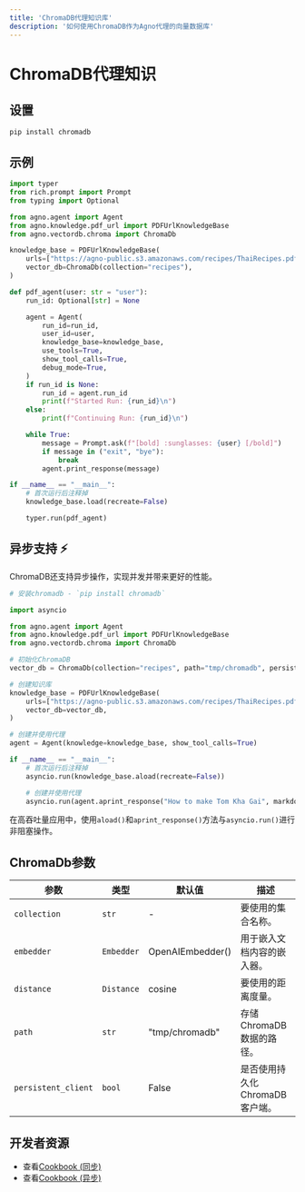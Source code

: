 ```yaml
---
title: 'ChromaDB代理知识库'
description: '如何使用ChromaDB作为Agno代理的向量数据库'
---
```


# ChromaDB代理知识

## 设置

```bash
pip install chromadb
```

## 示例

```python
import typer
from rich.prompt import Prompt
from typing import Optional

from agno.agent import Agent
from agno.knowledge.pdf_url import PDFUrlKnowledgeBase
from agno.vectordb.chroma import ChromaDb

knowledge_base = PDFUrlKnowledgeBase(
    urls=["https://agno-public.s3.amazonaws.com/recipes/ThaiRecipes.pdf"],
    vector_db=ChromaDb(collection="recipes"),
)

def pdf_agent(user: str = "user"):
    run_id: Optional[str] = None

    agent = Agent(
        run_id=run_id,
        user_id=user,
        knowledge_base=knowledge_base,
        use_tools=True,
        show_tool_calls=True,
        debug_mode=True,
    )
    if run_id is None:
        run_id = agent.run_id
        print(f"Started Run: {run_id}\n")
    else:
        print(f"Continuing Run: {run_id}\n")

    while True:
        message = Prompt.ask(f"[bold] :sunglasses: {user} [/bold]")
        if message in ("exit", "bye"):
            break
        agent.print_response(message)

if __name__ == "__main__":
    # 首次运行后注释掉
    knowledge_base.load(recreate=False)

    typer.run(pdf_agent)
```

## 异步支持 ⚡

ChromaDB还支持异步操作，实现并发并带来更好的性能。

```python
# 安装chromadb - `pip install chromadb`

import asyncio

from agno.agent import Agent
from agno.knowledge.pdf_url import PDFUrlKnowledgeBase
from agno.vectordb.chroma import ChromaDb

# 初始化ChromaDB
vector_db = ChromaDb(collection="recipes", path="tmp/chromadb", persistent_client=True)

# 创建知识库
knowledge_base = PDFUrlKnowledgeBase(
    urls=["https://agno-public.s3.amazonaws.com/recipes/ThaiRecipes.pdf"],
    vector_db=vector_db,
)

# 创建并使用代理
agent = Agent(knowledge=knowledge_base, show_tool_calls=True)

if __name__ == "__main__":
    # 首次运行后注释掉
    asyncio.run(knowledge_base.aload(recreate=False))

    # 创建并使用代理
    asyncio.run(agent.aprint_response("How to make Tom Kha Gai", markdown=True))
```

在高吞吐量应用中，使用`aload()`和`aprint_response()`方法与`asyncio.run()`进行非阻塞操作。

## ChromaDb参数

| 参数 | 类型 | 默认值 | 描述 |
| --- | --- | --- | --- |
| `collection` | `str` | - | 要使用的集合名称。 |
| `embedder` | `Embedder` | OpenAIEmbedder() | 用于嵌入文档内容的嵌入器。 |
| `distance` | `Distance` | cosine | 要使用的距离度量。 |
| `path` | `str` | "tmp/chromadb" | 存储ChromaDB数据的路径。 |
| `persistent_client` | `bool` | False | 是否使用持久化ChromaDB客户端。 |

## 开发者资源

* 查看[Cookbook (同步)](https://github.com/agno-agi/agno/blob/main/cookbook/agent_concepts/knowledge/vector_dbs/chroma_db/chroma_db.py)
* 查看[Cookbook (异步)](https://github.com/agno-agi/agno/blob/main/cookbook/agent_concepts/knowledge/vector_dbs/chroma_db/async_chroma_db.py)